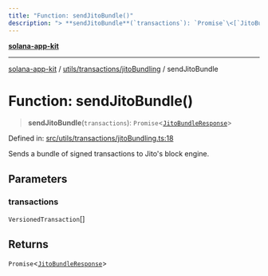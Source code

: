 ```yaml
---
title: "Function: sendJitoBundle()"
description: "> **sendJitoBundle**(`transactions`): `Promise`\<[`JitoBundleResponse`](../interfaces/JitoBundleResponse.md)\>"
---
```


[**solana-app-kit**](../../../../README.mdx)

***

[solana-app-kit](../../../../README.mdx) / [utils/transactions/jitoBundling](../README.mdx) / sendJitoBundle

# Function: sendJitoBundle()

> **sendJitoBundle**(`transactions`): `Promise`\<[`JitoBundleResponse`](../interfaces/JitoBundleResponse.mdx)\>

Defined in: [src/utils/transactions/jitoBundling.ts:18](https://github.com/SendArcade/solana-social-starter/blob/b27156124ee1831d644b1af765e8d55a2885cd4f/src/utils/transactions/jitoBundling.ts#L18)

Sends a bundle of signed transactions to Jito's block engine.

## Parameters

### transactions

`VersionedTransaction`[]

## Returns

`Promise`\<[`JitoBundleResponse`](../interfaces/JitoBundleResponse.mdx)\>

